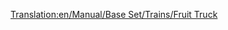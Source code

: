 [[Translation:en/Manual/Base Set/Trains/Fruit Truck]]
{{it/Vagoni|Picture=[[File:en/Fruittruck.png]]
|Name=Carro per frutta
|NormalCost=€ 2.132
|NormalWeight=18 / 43 t
|NormalCapacity=25 tonnellate di frutta
|MonoCost="
|MonoWeight=18 / 48 t
|MonoCapacity=30 tonnellate di frutta
|MagCost="
|MagWeight=18 / 50 t
|MagCapacity=32 tonnellate di frutta
|Description=Nelle aree [[en/Clima#tropicale|tropicali]] questo tipo di carro viene usato dalle piantagioni per trasportare la loro produzione alle fabbriche.
}}
